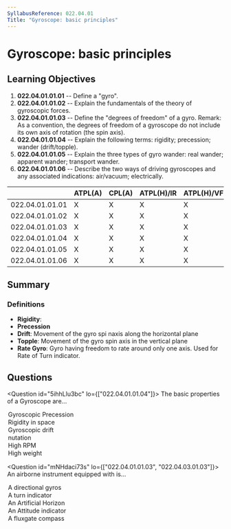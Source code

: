 ```yaml
---
SyllabusReference: 022.04.01
Title: "Gyroscope: basic principles"
---
```


# Gyroscope: basic principles

## Learning Objectives

1. **022.04.01.01.01** -- Define a "gyro".
2. **022.04.01.01.02** -- Explain the fundamentals of the theory of gyroscopic
   forces.
3. **022.04.01.01.03** -- Define the "degrees of freedom" of a gyro. Remark: As
   a convention, the degrees of freedom of a gyroscope do not include its own
   axis of rotation (the spin axis).
4. **022.04.01.01.04** -- Explain the following terms: rigidity; precession;
   wander (drift/topple).
5. **022.04.01.01.05** -- Explain the three types of gyro wander: real wander;
   apparent wander; transport wander.
6. **022.04.01.01.06** -- Describe the two ways of driving gyroscopes and any
   associated indications: air/vacuum; electrically.

|                 | ATPL(A) | CPL(A) | ATPL(H)/IR | ATPL(H)/VFR | CPL(H) | IR  | CBIR(A) |
| --------------- | ------- | ------ | ---------- | ----------- | ------ | --- | ------- |
| 022.04.01.01.01 | X       | X      | X          | X           | X      | X   | X       |
| 022.04.01.01.02 | X       | X      | X          | X           | X      | X   | X       |
| 022.04.01.01.03 | X       | X      | X          | X           | X      | X   | X       |
| 022.04.01.01.04 | X       | X      | X          | X           | X      | X   |         |
| 022.04.01.01.05 | X       | X      | X          | X           | X      | X   |         |
| 022.04.01.01.06 | X       | X      | X          | X           | X      | X   | X       |

## Summary

### Definitions

- **Rigidity**:
- **Precession**
- **Drift**: Movement of the gyro spi naxis along the horizontal plane
- **Topple**: Movement of the gyro spin axis in the vertical plane
- **Rate Gyro**: Gyro having freedom to rate around only one axis. Used for Rate
  of Turn indicator.

## Questions

<Question id="5ihhLlu3bc" lo={["022.04.01.01.04"]}>
  <Text variant="multipleCorrect" select={5}>
    The basic properties of a Gyroscope are...
  </Text>
  <Option id="5ihhLlu3bc-1" correct why="">
    Gyroscopic Precession
  </Option>
  <Option id="5ihhLlu3bc-2" correct why="">
    Rigidity in space
  </Option>
  <Option id="5ihhLlu3bc-3" why="">
    Gyroscopic drift
  </Option>
  <Option id="5ihhLlu3bc-4" why="">
    nutation
  </Option>
  <Option id="5ihhLlu3bc-5" why="">
    High RPM
  </Option>
  <Option id="5ihhLlu3bc-6" why="">
    High weight
  </Option>
</Question>

<Question id="mNHdaci73s" lo={["022.04.01.01.03", "022.04.03.01.03"]}>
  <Text variant="oneCorrect">
    An airborne instrument equipped with <Subject /> is...
  </Text>
  <Option
    id="mNHdaci73s-1"
    subject={["a gyro with 2 degrees of freedom and an horizontal spin axis"]}
  >
    A directional gyros
  </Option>
  <Option
    id="mNHdaci73s-2"
    subject={["a gyro with 1 degree of freedom and a horizontal spin axis"]}
  >
    A turn indicator
  </Option>
  <Option
    id="mNHdaci73s-3"
    subject={["a gyro with 2 degrees of freedom and a vertical spin axis"]}
  >
    An Artificial Horizon
  </Option>
  <Option
    id="mNHdaci73s-4"
    subject={["a gyro with 2 degrees of freedom and a vertical spin axis"]}
  >
    An Attitude indicator
  </Option>
  <Option id="mNHdaci73s-6" why="does not use a gyro.">
    A fluxgate compass
  </Option>
</Question>
